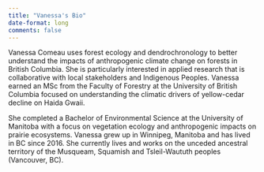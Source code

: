 ```yaml
---
title: "Vanessa's Bio"
date-format: long
comments: false
---
```


Vanessa Comeau uses forest ecology and dendrochronology to better
understand the impacts of anthropogenic climate change on forests in
British Columbia. She is particularly interested in applied research
that is collaborative with local stakeholders and Indigenous Peoples.
Vanessa earned an MSc from the Faculty of Forestry at the University of
British Columbia focused on understanding the climatic drivers of
yellow-cedar decline on Haida Gwaii.

She completed a Bachelor of Environmental Science at the University of
Manitoba with a focus on vegetation ecology and anthropogenic impacts on
prairie ecosystems. Vanessa grew up in Winnipeg, Manitoba and has lived
in BC since 2016. She currently lives and works on the unceded ancestral
territory of the Musqueam, Squamish and Tsleil-Waututh peoples
(Vancouver, BC).
